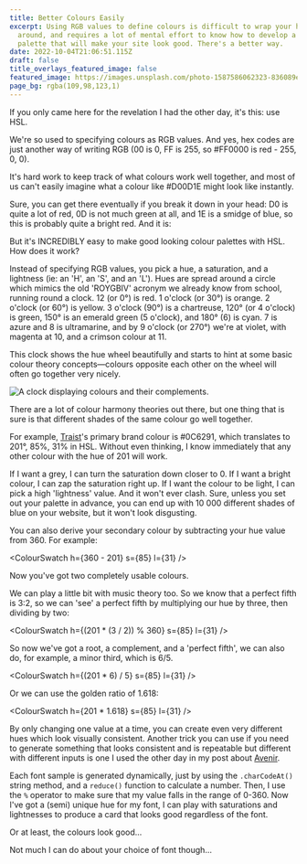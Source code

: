 ```yaml
---
title: Better Colours Easily
excerpt: Using RGB values to define colours is difficult to wrap your head
  around, and requires a lot of mental effort to know how to develop a colour
  palette that will make your site look good. There's a better way.
date: 2022-10-04T21:06:51.115Z
draft: false
title_overlays_featured_image: false
featured_image: https://images.unsplash.com/photo-1587586062323-836089e60d52?ixlib=rb-1.2.1&ixid=MnwxMjA3fDB8MHxwaG90by1wYWdlfHx8fGVufDB8fHx8&auto=format&fit=crop&w=1887&q=80
page_bg: rgba(109,98,123,1)
---
```



If you only came here for the revelation I had the other day, it's this: use HSL.

We're so used to specifying colours as RGB values. And yes, hex codes are just another way of writing RGB (00 is 0, FF is 255, so #FF0000 is red - 255, 0, 0).

It's hard work to keep track of what colours work well together, and most of us can't easily imagine what a colour like #D00D1E might look like instantly.

Sure, you can get there eventually if you break it down in your head: D0 is quite a lot of red, 0D is not much green at all, and 1E is a smidge of blue, so this is probably quite a bright red. And it is: <span class="w-[1em] aspect-square inline-block rounded align-middle" style="background-color: #D00D1E" />

But it's INCREDIBLY easy to make good looking colour palettes with HSL. How does it work?

Instead of specifying RGB values, you pick a hue, a saturation, and a lightness (ie: an 'H', an 'S', and an 'L'). Hues are spread around a circle which mimics the old 'ROYGBIV' acronym we already know from school, running round a clock. 12 (or 0°) is red. 1 o'clock (or 30°) is orange. 2 o'clock (or 60°) is yellow. 3 o'clock (90°) is a chartreuse, 120° (or 4 o'clock) is green, 150° is an emerald green (5 o'clock), and 180° (6) is cyan. 7 is azure and 8 is ultramarine, and by 9 o'clock (or 270°) we're at violet, with magenta at 10, and a crimson colour at 11.

This clock shows the hue wheel beautifully and starts to hint at some basic colour theory concepts—colours opposite each other on the wheel will often go together very nicely.

![A clock displaying colours and their complements.](/media/uploads/rainbow-multi-coloured-wall-clock-578129b_01.jpeg)

There are a lot of colour harmony theories out there, but one thing that is sure is that different shades of the same colour go well together.

For example, [Traist](https://traist.co.uk)'s primary brand colour is #0C6291, which translates to 201°, 85%, 31% in HSL. Without even thinking, I know immediately that any other colour with the hue of 201 will work.

<ColourSwatch h={201} s={85} l={31} />

If I want a grey, I can turn the saturation down closer to 0. If I want a bright colour, I can zap the saturation right up. If I want the colour to be light, I can pick a high 'lightness' value. And it won't ever clash. Sure, unless you set out your palette in advance, you can end up with 10 000 different shades of blue on your website, but it won't look disgusting.

You can also derive your secondary colour by subtracting your hue value from 360. For example:

<ColourSwatch h={360 - 201} s={85} l={31} />

Now you've got two completely usable colours.

We can play a little bit with music theory too. So we know that a perfect fifth is 3:2, so we can 'see' a perfect fifth by multiplying our hue by three, then dividing by two:

<ColourSwatch h={(201 * (3 / 2)) % 360} s={85} l={31} />

So now we've got a root, a complement, and a 'perfect fifth', we can also do, for example, a minor third, which is 6/5.

<ColourSwatch h={(201 * 6) / 5} s={85} l={31} />

Or we can use the golden ratio of 1.618:

<ColourSwatch h={201 * 1.618} s={85} l={31} />

By only changing one value at a time, you can create even very different hues which look visually consistent. Another trick you can use if you need to generate something that looks consistent and is repeatable but different with different inputs is one I used the other day in my post about [Avenir](/avenir).

Each font sample is generated dynamically, just by using the `.charCodeAt()` string method, and a `reduce()` function to calculate a number. Then, I use the `%` operator to make sure that my value falls in the range of 0-360. Now I've got a (semi) unique hue for my font, I can play with saturations and lightnesses to produce a card that looks good regardless of the font.

<div class="full-bleed not-prose">
  <FontSample fontName="Avenir" wordTest="HSL forever!" />
</div>

Or at least, the colours look good...

<div class="full-bleed not-prose">
  <FontSample fontName="Comic Sans MS" wordTest="Not again..." />
</div>

Not much I can do about your choice of font though...
